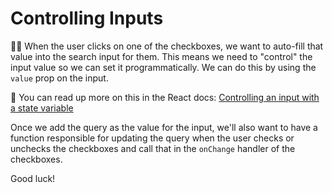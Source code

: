 # Controlling Inputs

👨‍💼 When the user clicks on one of the checkboxes, we want to auto-fill that
value into the search input for them. This means we need to "control" the input
value so we can set it programmatically. We can do this by using the `value`
prop on the input.

📜 You can read up more on this in the React docs:
[Controlling an input with a state variable](https://react.dev/reference/react-dom/components/input#controlling-an-input-with-a-state-variable)

Once we add the query as the value for the input, we'll also want to have a
function responsible for updating the query when the user checks or unchecks the
checkboxes and call that in the `onChange` handler of the checkboxes.

Good luck!
